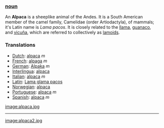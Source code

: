 === [[noun]] ===
An '''Alpaca''' is a sheeplike animal of the Andes. It is a South American member of the camel family, Camelidae (order Artiodactyla),  of mammals; it's Latin name is ''Lama pacos''. It is closely related to the [[llama]], [[guanaco]], and [[vicuña]], which are referred to collectively as [[lamoid|lamoids]].  

===Translations===
*[[Dutch]]: [[alpaca]] ''m''
*[[French]]: [[alpaga]] ''m''
*[[German]]: [[Alpaka]] ''m''
*[[Interlingua]]: [[alpaca]]
*[[Italian]]: [[alpaca]] ''m''
*[[Latin]]: [[Lama glama pacos]]
*[[Norwegian]]: [[alpaca]]
*[[Portuguese]]: [[alpaca]] ''m''
*[[Spanish]]: [[alpaca]] ''m''

[[image:alpaca.jpg]]
----
[[image:alpaca2.jpg]]